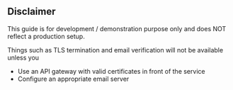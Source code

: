 ## Disclaimer

This guide is for development / demonstration purpose only and does NOT reflect a production setup.

Things such as TLS termination and email verification will not be available unless you 

- Use an API gateway with valid certificates in front of the service
- Configure an appropriate email server
